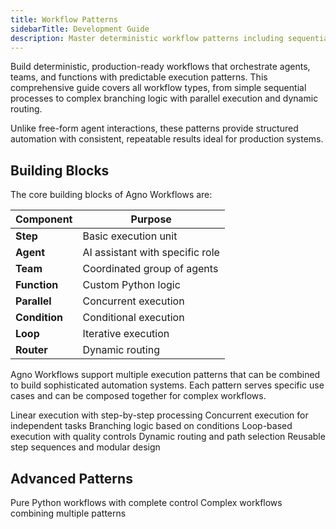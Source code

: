 ```yaml
---
title: Workflow Patterns
sidebarTitle: Development Guide
description: Master deterministic workflow patterns including sequential, parallel, conditional, and looping execution for reliable multi-agent automation.
---
```


Build deterministic, production-ready workflows that orchestrate agents, teams, and functions with predictable execution patterns. This comprehensive guide covers all workflow types, from simple sequential processes to complex branching logic with parallel execution and dynamic routing.

Unlike free-form agent interactions, these patterns provide structured automation with consistent, repeatable results ideal for production systems.

## Building Blocks

The core building blocks of Agno Workflows are:

| Component     | Purpose                         |
| ------------- | ------------------------------- |
| **Step**      | Basic execution unit            |
| **Agent**     | AI assistant with specific role |
| **Team**      | Coordinated group of agents     |
| **Function**  | Custom Python logic             |
| **Parallel**  | Concurrent execution            |
| **Condition** | Conditional execution           |
| **Loop**      | Iterative execution             |
| **Router**    | Dynamic routing                 |


Agno Workflows support multiple execution patterns that can be combined to build sophisticated automation systems. 
Each pattern serves specific use cases and can be composed together for complex workflows.

<CardGroup cols={2}>
  <Card
    title="Sequential Workflows"
    icon="arrow-right"
    href="/concepts/workflows/workflow-patterns/sequential"
  >
    Linear execution with step-by-step processing
  </Card>
  <Card
    title="Parallel Workflows"
    icon="arrows-split-up-and-left"
    href="/concepts/workflows/workflow-patterns/parallel-workflow"
  >
    Concurrent execution for independent tasks
  </Card>
  <Card
    title="Conditional Workflows"
    icon="code-branch"
    href="/concepts/workflows/workflow-patterns/conditional-workflow"
  >
    Branching logic based on conditions
  </Card>
  <Card
    title="Iterative Workflows"
    icon="rotate"
    href="/concepts/workflows/workflow-patterns/iterative-workflow"
  >
    Loop-based execution with quality controls
  </Card>
  <Card
    title="Branching Workflows"
    icon="sitemap"
    href="/concepts/workflows/workflow-patterns/branching-workflow"
  >
    Dynamic routing and path selection
  </Card>
  <Card
    title="Grouped Steps"
    icon="layer-group"
    href="/concepts/workflows/workflow-patterns/grouped-steps-workflow"
  >
    Reusable step sequences and modular design
  </Card>
</CardGroup>

## Advanced Patterns

<CardGroup cols={2}>
  <Card
    title="Function-Based Workflows"
    icon="function"
    href="/concepts/workflows/workflow-patterns/fully-python-workflow"
  >
    Pure Python workflows with complete control
  </Card>
  <Card
    title="Multi-Pattern Combinations"
    icon="puzzle-piece"
    href="/concepts/workflows/workflow-patterns/advanced-workflow-patterns"
  >
    Complex workflows combining multiple patterns
  </Card>
</CardGroup>